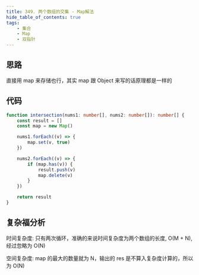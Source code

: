 ```yaml
---
title: 349. 两个数组的交集 - Map解法
hide_table_of_contents: true
tags:
    - 集合
    - Map
    - 双指针
---
```


## 思路

直接用 map 来存储也行，其实 map 跟 Object 来写的话原理都是一样的

## 代码

```ts
function intersection(nums1: number[], nums2: number[]): number[] {
    const result = []
    const map = new Map()

    nums1.forEach((v) => {
        map.set(v, true)
    })

    nums2.forEach((v) => {
        if (map.has(v)) {
            result.push(v)
            map.delete(v)
        }
    })

    return result
}
```

## 复杂福分析

时间复杂度: 只有两次循环，准确的来说时间复杂度为两个数组的长度, O(M + N),经过忽略为 O(N)

空间复杂度: map 的最大的数量就为 N，输出的 res 是不算入复杂度计算的，所以为 O(N)
